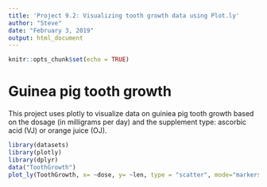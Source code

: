 ---
title: 'Project 9.2: Visualizing tooth growth data using Plot.ly'
author: "Steve"
date: "February 3, 2019"
output: html_document
---

```{r setup, include=FALSE}
knitr::opts_chunk$set(echo = TRUE)
```

# Guinea pig tooth growth

This project uses plotly to visualize data on guiniea pig tooth growth based on the dosage (in milligrams per day) and the supplement type: ascorbic acid (VJ) or orange juice (OJ).

```{r pressure, echo=FALSE}
library(datasets)
library(plotly)
library(dplyr)
data("ToothGrowth")
plot_ly(ToothGrowth, x= ~dose, y= ~len, type = "scatter", mode="markers", color= ~supp)
```